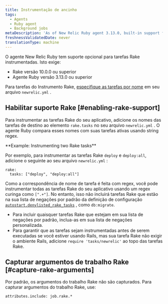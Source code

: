```yaml
---
title: Instrumentação de ancinho
tags:
  - Agents
  - Ruby agent
  - Background jobs
metaDescription: 'As of New Relic Ruby agent 3.13.0, built-in support for instrumenting Rake tasks (10.0.0 and higher) is available on an opt-in basis.'
freshnessValidatedDate: never
translationType: machine
---
```


O agente New Relic Ruby tem suporte opcional para tarefas Rake instrumentadas. Isto exige:

* Rake versão 10.0.0 ou superior
* Agente Ruby versão 3.13.0 ou superior

Para tarefas do Instrumento Rake, [especifique as tarefas por nome](#enabling-rake-support) em seu arquivo `newrelic.yml` .

## Habilitar suporte Rake [#enabling-rake-support]

Para instrumentar as tarefas Rake do seu aplicativo, adicione os nomes das tarefas de destino ao elemento `rake.tasks` no seu arquivo `newrelic.yml` . O agente Ruby compara esses nomes com suas tarefas ativas usando string regex.

<DNT>
  **Example: Instrumenting two Rake tasks**
</DNT>

Por exemplo, para instrumentar as tarefas Rake `deploy` e `deploy:all`, adicione o seguinte ao seu arquivo `newrelic.yml` :

```
rake:
  tasks: ["deploy", "deploy:all"]
```

Como a correspondência de nome de tarefa é feita com regex, você pode instrumentar todas as tarefas Rake do seu aplicativo usando um regex curinga como `[".+"]`. No entanto, isso não incluirá tarefas Rake que estão na sua lista de negações por padrão da definição de configuração [`autostart.denylisted_rake_tasks`](/docs/apm/agents/ruby-agent/configuration/ruby-agent-configuration/#autostart-denylisted_rake_tasks) , como `db:migrate`.

* Para incluir quaisquer tarefas Rake que estejam em sua lista de negações por padrão, inclua-as em sua lista de negações personalizada.
* Para garantir que as tarefas sejam instrumentadas antes de serem executadas se você estiver usando Rails, mas sua tarefa Rake não exigir o ambiente Rails, adicione `require 'tasks/newrelic'` ao topo das tarefas Rake.

## Capturar argumentos de trabalho Rake [#capture-rake-arguments]

Por padrão, os argumentos do trabalho Rake não são capturados. Para capturar argumentos do trabalho Rake, use:

```
attributes.include: job.rake.*
```